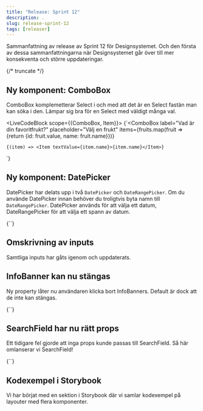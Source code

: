 ```yaml
---
title: "Release: Sprint 12"
description: .
slug: release-sprint-12
tags: [releaser]
---
```



Sammanfattning av release av Sprint 12 för Designsystemet. Och den första av dessa sammanfattningarna när Designsystemet går över till mer konsekventa och större uppdateringar. 

{/* truncate */}

## Ny komponent: ComboBox

ComboBox komplemetterar Select i och med att det är en Select fastän man kan söka i den. Lämpar sig bra för en Select med väldigt många val.

<LiveCodeBlock scope={{ComboBox, Item}}>
{`<ComboBox
    label="Vad är din favoritfrukt?"
    placeholder="Välj en frukt"
    items={fruits.map(fruit => {return {id: fruit.value, name: fruit.name}})}
>
    {(item) => <Item textValue={item.name}>{item.name}</Item>}
</ComboBox>`}
</LiveCodeBlock>

## Ny komponent: DatePicker

DatePicker har delats upp i två `DatePicker` och `DateRangePicker`. Om du använde DatePicker innan behöver du troligtvis byta namn till `DateRangePicker`. 
DatePicker används för att välja ett datum, DateRangePicker för att välja ett spann av datum.

<LiveCodeBlock scope={{DatePicker}}>
{`<DatePicker label="Välj datum" />`}
</LiveCodeBlock>

## Omskrivning av inputs
Samtliga inputs har gåts igenom och uppdaterats.

## InfoBanner kan nu stängas

Ny property låter nu användaren klicka bort InfoBanners. Default är dock att de inte kan stängas.

<LiveCodeBlock scope={{InfoBanner}}>
{`<InfoBanner
  dismissable
  message="Ditt formulär skickades korrekt."
  title="Tack!"
  type="success"
/>`}
</LiveCodeBlock>

## SearchField har nu rätt props
Ett tidigare fel gjorde att inga props kunde passas till SearchField. Så här omlanserar vi SearchField!

<LiveCodeBlock scope={{SearchField}}>
{`<SearchField placeholder="Sök..." />`}
</LiveCodeBlock>

## Kodexempel i Storybook
Vi har börjat med en sektion i Storybook där vi samlar kodexempel på layouter med flera komponenter.